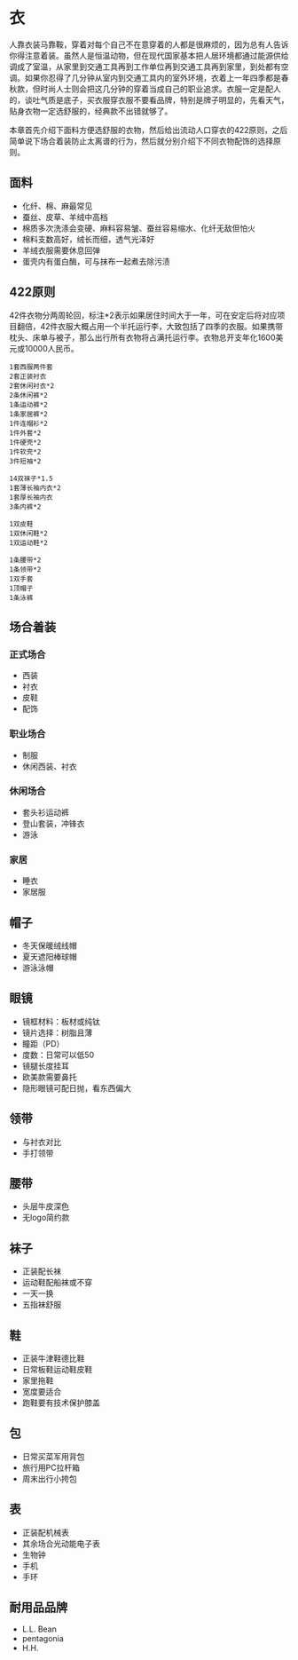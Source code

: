 # 衣{#cloth}

人靠衣装马靠鞍，穿着对每个自己不在意穿着的人都是很麻烦的，因为总有人告诉你得注意着装。虽然人是恒温动物，但在现代国家基本把人居环境都通过能源供给调成了室温，从家里到交通工具再到工作单位再到交通工具再到家里，到处都有空调。如果你忍得了几分钟从室内到交通工具内的室外环境，衣着上一年四季都是春秋款，但时尚人士则会把这几分钟的穿着当成自己的职业追求。衣服一定是配人的，谈吐气质是底子，买衣服穿衣服不要看品牌，特别是牌子明显的，先看天气，贴身衣物一定选舒服的，经典款不出错就够了。

本章首先介绍下面料方便选舒服的衣物，然后给出流动人口穿衣的422原则，之后简单说下场合着装防止太离谱的行为，然后就分别介绍下不同衣物配饰的选择原则。

## 面料

- 化纤、棉、麻最常见
- 蚕丝、皮草、羊绒中高档
- 棉质多次洗涤会变硬、麻料容易皱、蚕丝容易缩水、化纤无敌但怕火
- 棉料支数高好，绒长而细，透气光泽好
- 羊绒衣服需要休息回弹
- 蛋壳内有蛋白酶，可与抹布一起煮去除污渍

## 422原则

42件衣物分两周轮回，标注*2表示如果居住时间大于一年，可在安定后将对应项目翻倍，42件衣服大概占用一个半托运行李，大致包括了四季的衣服。如果携带枕头、床单与被子，那么出行所有衣物将占满托运行李。衣物总开支年化1600美元或10000人民币。

    1套西服两件套
    2套正装衬衣
    2套休闲衬衣*2
    2条休闲裤*2
    1条运动裤*2
    1条家居裤*2
    1件连帽衫*2
    1件外套*2
    1件硬壳*2
    1件软壳*2
    3件短袖*2
    
    14双袜子*1.5
    1套薄长袖内衣*2
    1套厚长袖内衣
    3条内裤*2
    
    1双皮鞋
    1双休闲鞋*2
    1双运动鞋*2
    
    1条腰带*2
    1条领带*2
    1双手套
    1顶帽子
    1条泳裤
    
## 场合着装

### 正式场合

- 西装
- 衬衣
- 皮鞋
- 配饰

### 职业场合

- 制服
- 休闲西装、衬衣

### 休闲场合

- 套头衫运动裤
- 登山套装，冲锋衣
- 游泳

### 家居

- 睡衣
- 家居服

## 帽子

- 冬天保暖绒线帽
- 夏天遮阳棒球帽
- 游泳泳帽

## 眼镜

- 镜框材料：板材或纯钛
- 镜片选择：树脂且薄
- 瞳距（PD）
- 度数：日常可以低50
- 镜腿长度挂耳
- 欧美款需要鼻托
- 隐形眼镜可配日抛，看东西偏大

## 领带

- 与衬衣对比
- 手打领带

## 腰带

- 头层牛皮深色
- 无logo简约款

## 袜子

- 正装配长袜
- 运动鞋配船袜或不穿
- 一天一换
- 五指袜舒服

## 鞋

- 正装牛津鞋德比鞋
- 日常板鞋运动鞋皮鞋
- 家里拖鞋
- 宽度要适合
- 跑鞋要有技术保护膝盖

## 包

- 日常买菜军用背包
- 旅行用PC拉杆箱
- 周末出行小挎包

## 表

- 正装配机械表
- 其余场合光动能电子表
- 生物钟
- 手机
- 手环

## 耐用品品牌

- L.L. Bean
- pentagonia
- H.H.
